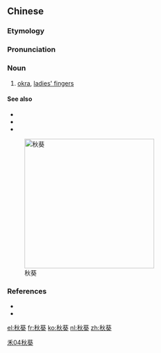 ==Chinese==
{{zh-forms}}

===Etymology===
{{rfe|lang=zh}}

===Pronunciation===
{{zh-pron
|m=qiūkuí
|c=cau1 kwai4
|mn=chhiu-kûi
|cat=n
}}

===Noun===
{{zh-noun}}

# [[okra]], [[ladies' fingers]]

====See also====
* {{zh-l|黃秋葵|huángqiūkuí}}
* {{zh-l|秋葵莢|qiūkuíjiá}}
* {{zh-l|羊角豆|yángjiǎodòu}}

[[Image:Bucket of raw okra pods.jpg|300px|thumb|right|秋葵]]

===References===
* {{pedialite|秋葵|lang=zh}}
* {{pedialite|okra}}

[[Category:zh:Vegetables|禾04秋葵]]

[[el:秋葵]]
[[fr:秋葵]]
[[ko:秋葵]]
[[nl:秋葵]]
[[zh:秋葵]]
